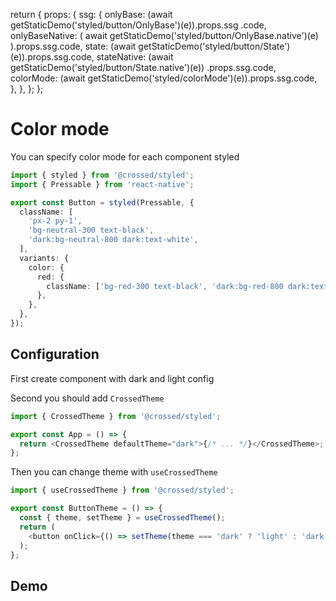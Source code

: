 
  return {
    props: {
      ssg: {
        onlyBase: (await getStaticDemo('styled/button/OnlyBase')(e)).props.ssg
          .code,
        onlyBaseNative: (
          await getStaticDemo('styled/button/OnlyBase.native')(e)
        ).props.ssg.code,
        state: (await getStaticDemo('styled/button/State')(e)).props.ssg.code,
        stateNative: (await getStaticDemo('styled/button/State.native')(e))
          .props.ssg.code,
        colorMode: (await getStaticDemo('styled/colorMode')(e)).props.ssg.code,
      },
    },
  };
};

# Color mode

You can specify color mode for each component styled

```typescript
import { styled } from '@crossed/styled';
import { Pressable } from 'react-native';

export const Button = styled(Pressable, {
  className: [
    'px-2 py-1',
    'bg-neutral-300 text-black',
    'dark:bg-neutral-800 dark:text-white',
  ],
  variants: {
    color: {
      red: {
        className: ['bg-red-300 text-black', 'dark:bg-red-800 dark:text-white'],
      },
    },
  },
});
```

## Configuration

First create component with dark and light config

Second you should add `CrossedTheme`

```typescript
import { CrossedTheme } from '@crossed/styled';

export const App = () => {
  return <CrossedTheme defaultTheme="dark">{/* ... */}</CrossedTheme>;
};
```

Then you can change theme with `useCrossedTheme`

```typescript
import { useCrossedTheme } from '@crossed/styled';

export const ButtonTheme = () => {
  const { theme, setTheme } = useCrossedTheme();
  return (
    <button onClick={() => setTheme(theme === 'dark' ? 'light' : 'dark')} />
  );
};
```

## Demo

<CodeDemo Demo={ColorModeDemo} name="colorMode" />
